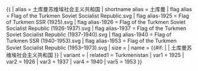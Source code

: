 {{ {{{1<noinclude>|country showdata</noinclude>}}}
| alias = 土库曼苏维埃社会主义共和国
| shortname alias = 土库曼
| flag alias = Flag of the Turkmen Soviet Socialist Republic.svg
| flag alias-1925 = Flag of Turkmen SSR (1925).svg
| flag alias-1926 = Flag of the Turkmen Soviet Socialist Republic (1926-1937).svg
| flag alias-1937 = Flag of the Turkmen Soviet Socialist Republic (1937-1940).svg
| flag alias-1940 = Flag of Turkmen SSR (1940-1953).svg
| flag alias-1953 = Flag of the Turkmen Soviet Socialist Republic (1953–1973).svg
| size = {{{size|}}}
| name = {{#if: {{{name|}}} | {{{name|}}} | 土库曼苏维埃社会主义共和国 }}
| variant = {{{variant|}}}
<noinclude>
| related1 = Turkmenistan
| var1 = 1925
| var2 = 1926
| var3 = 1937
| var4 = 1940
| var5 = 1953
</noinclude>
}}